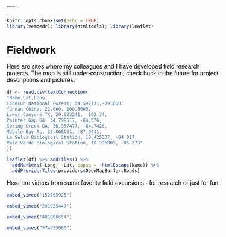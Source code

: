 ---
---

```r
knitr::opts_chunk$set(echo = TRUE)
library(vembedr); library(htmltools); library(leaflet)
```

<link rel="stylesheet" href="styles.css" type="text/css">

<style type="text/css">
body{ /* Normal  */ font-size: 16px; font-family: Arial; color:black}
td {  /* Table  */ font-size: 8px;}
h1.title {font-size: 38px; color: DarkRed;}
h1 { /* Header 1 */ font-size: 28px; color: Black;}
h2 { /* Header 2 */ font-size: 22px; color: Black;}
h3 { /* Header 3 */ font-size: 18px; color: Black;}
code.r{ /* Code block */ font-size: 12px;}
pre { /* Code block - determines code spacing between lines */ font-size: 14px;}
</style>

# Fieldwork

Here are sites where my colleagues and I have developed field research projects. The map is still under-construction; check back in the future for project descriptions and pictures.

```r

df <- read.csv(textConnection(
"Name,Lat,Long,
Conecuh National Forest, 34.597131,-89.000,
Yunnan China, 22.000, 100.8000,
Lower Canyons TX, 29.633241, -102.74,
Painter Gap GA, 34.799517, -84.576,
Spring Creek GA, 30.937477, -84.7426,
Mobile Bay AL, 30.868031, -87.9411,
La Selva Biological Station, 10.425307, -84.017,
Palo Verde Biological Station, 10.296803, -85.273"
))

leaflet(df) %>% addTiles() %>%
  addMarkers(~Long, ~Lat, popup = ~htmlEscape(Name)) %>%
  addProviderTiles(providers$OpenMapSurfer.Roads)

```

Here are videos from some favorite field excursions - for research or just for fun.  

```r
embed_vimeo("152795925")

embed_vimeo("291925447")

embed_vimeo("491806654")

embed_vimeo("574933065")
```
